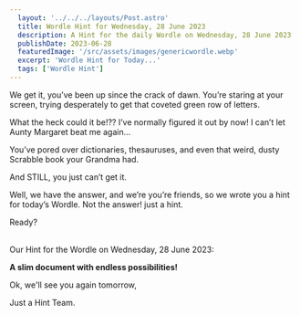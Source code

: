```yaml
---
  layout: '../../../layouts/Post.astro'
  title: Wordle Hint for Wednesday, 28 June 2023
  description: A Hint for the daily Wordle on Wednesday, 28 June 2023
  publishDate: 2023-06-28
  featuredImage: '/src/assets/images/genericwordle.webp'
  excerpt: 'Wordle Hint for Today...'
  tags: ['Wordle Hint']
---
```


  We get it, you’ve been up since the crack of dawn. You’re staring at your screen, trying desperately to get that coveted green row of letters. 

  What the heck could it be!??
  I’ve normally figured it out by now!
  I can’t let Aunty Margaret beat me again… 

  You’ve pored over dictionaries, thesauruses, and even that weird, dusty Scrabble book your Grandma had.

  And STILL, you just can’t get it. 

  Well, we have the answer, and we’re you’re friends, so we wrote you a hint for today’s Wordle.
  Not the answer! just a hint. 

  Ready?<br /><br />

  Our Hint for the Wordle on Wednesday, 28 June 2023:

  **A slim document with endless possibilities!**

  Ok, we'll see you again tomorrow, 

  Just a Hint Team.
  